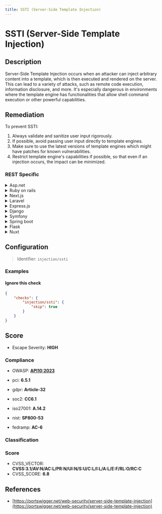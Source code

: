 ```yaml
---
title: SSTI (Server-Side Template Injection)
---
```


# SSTI (Server-Side Template Injection)

## Description

Server-Side Template Injection occurs when an attacker can inject arbitrary content into a template, which is then executed and rendered on the server. This can lead to a variety of attacks, such as remote code execution, information disclosure, and more.
It's especially dangerous in environments where the template engine has functionalities that allow shell command execution or other powerful capabilities.


## Remediation

To prevent SSTI:

1. Always validate and sanitize user input rigorously.
2. If possible, avoid passing user input directly to template engines.
3. Make sure to use the latest versions of template engines which might have patches for known vulnerabilities.
4. Restrict template engine's capabilities if possible, so that even if an injection occurs, the impact can be minimized.



### REST Specific

<details>
    <summary>Asp.net</summary>

In ASP.NET, ensure that user input is not directly used in template generation. Use rigorous input validation and encoding to prevent SSTI. Additionally, restrict the template engine features that can be used if possible.

</details>

<details>
    <summary>Ruby on rails</summary>

For Ruby on Rails, avoid directly passing user input to the rendering engine. Validate and sanitize input rigorously. Use the 'html_escape' or 'sanitize' helpers to encode user input.

</details>

<details>
    <summary>Next.js</summary>

In Next.js, prevent SSTI by avoiding the use of user input in template literals or JSX without proper sanitization. Use a secure library for handling user input.

</details>

<details>
    <summary>Laravel</summary>

In Laravel, use the built-in escaping functions like '{{ }}' in Blade templates to automatically escape output and prevent SSTI. Do not use '{!! !!}' with untrusted data as it does not escape output.

</details>

<details>
    <summary>Express.js</summary>

For Express.js applications, ensure that user input is not embedded directly into templates. Use template engines that automatically escape values, or manually escape input using a library.

</details>

<details>
    <summary>Django</summary>

In Django, use the built-in template system which auto-escapes variables. Avoid using the 'safe' filter or 'mark_safe' function with untrusted data to prevent SSTI.

</details>

<details>
    <summary>Symfony</summary>

For Symfony, utilize Twig's auto-escaping feature to prevent SSTI. Always validate and sanitize user input before rendering it in a template.

</details>

<details>
    <summary>Spring boot</summary>

In Spring Boot, use Thymeleaf or another template engine that automatically escapes user input. Avoid using SpEL expressions with untrusted data to prevent SSTI.

</details>

<details>
    <summary>Flask</summary>

With Flask, use Jinja2's autoescape feature to prevent SSTI. Ensure that you do not disable autoescaping and validate all user input before rendering.

</details>

<details>
    <summary>Nuxt</summary>

In Nuxt, avoid directly using user input in templates. Use Vue's v-bind or mustache syntax which automatically escapes values to prevent SSTI.

</details>

## Configuration

> Identifier: `injection/ssti`



### Examples



#### Ignore this check

```json
{
    "checks": {
        "injection/ssti": {
            "skip": true
        }
    }
}
```




## Score

- Escape Severity: **<span className="high-severity">HIGH</span>**

### Compliance

- OWASP: **[API10:2023](https://github.com/OWASP/API-Security/blob/master/editions/2023/en/0xaa-unsafe-consumption-of-apis.md)**
- pci: **6.5.1**
- gdpr: **Article-32**
- soc2: **CC6.1**

- iso27001: **A.14.2**
- nist: **SP800-53**
- fedramp: **AC-6**

### Classification






### Score

- CVSS_VECTOR: **CVSS:3.1/AV:N/AC:L/PR:N/UI:N/S:U/C:L/I:L/A:L/E:F/RL:O/RC:C**
- CVSS_SCORE: **6.8**

## References

- [https://portswigger.net/web-security/server-side-template-injection](https://portswigger.net/web-security/server-side-template-injection)
  